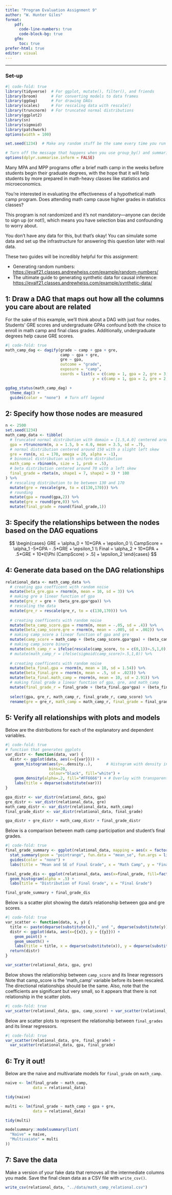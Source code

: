 ```yaml
---
title: "Program Evaluation Assignment 9"
author: "W. Hunter Giles"
format: 
    pdf:
      code-line-numbers: true
      code-block-bg: true
    gfm: 
      toc: true
prefer-html: true
editor: visual
---
```


------------------------------------------------------------------------

### Set-up

```r
#| code-fold: true
library(tidyverse)  # For ggplot, mutate(), filter(), and friends
library(broom)      # For converting models to data frames
library(ggdag)      # For drawing DAGs
library(scales)     # For rescaling data with rescale()
library(truncnorm)  # For truncated normal distributions
library(ggplot2)
library(sn)
library(sigmoid)
library(patchwork)
options(width = 100)

set.seed(1234)  # Make any random stuff be the same every time you run this

# Turn off the message that happens when you use group_by() and summarize()
options(dplyr.summarise.inform = FALSE)
```

Many MPA and MPP programs offer a brief math camp in the weeks before students begin their graduate degrees, with the hope that it will help students by more prepared in math-heavy classes like statistics and microeconomics.

You're interested in evaluating the effectiveness of a hypothetical math camp program. Does attending math camp cause higher grades in statistics classes?

This program is not randomized and it's not mandatory---anyone can decide to sign up (or not!), which means you have selection bias and confounding to worry about.

You don't have any data for this, but that's okay! You can simulate some data and set up the infrastructure for answering this question later with real data.

These two guides will be incredibly helpful for this assignment:

-   Generating random numbers: <https://evalf21.classes.andrewheiss.com/example/random-numbers/>
-   The ultimate guide to generating synthetic data for causal inference: <https://evalf21.classes.andrewheiss.com/example/synthetic-data/>

## 1: Draw a DAG that maps out how all the columns you care about are related

For the sake of this example, we'll think about a DAG with just four nodes. Students' GRE scores and undergraduate GPAs confound both the choice to enroll in math camp and final class grades. Additionally, undergraduate degrees help cause GRE scores.

```r
#| code-fold: true
math_camp_dag <- dagify(grade ~ camp + gpa + gre,
                        camp ~ gpa + gre,
                        gre ~ gpa,
                        outcome = "grade",
                        exposure = "camp",
                        coords = list(x = c(camp = 1, gpa = 2, gre = 3, grade = 4),
                                      y = c(camp = 1, gpa = 2, gre = 2, grade = 1)))

ggdag_status(math_camp_dag) +
  theme_dag() +
  guides(color = "none")  # Turn off legend
```

## 2: Specify how those nodes are measured

```r
n <- 2500
set.seed(1234)
math_camp_data <- tibble(
  # truncated normal distribution with domain = [1.5,4.0] centered around 3.5
  gpa = rtruncnorm(n, a = 1.5, b = 4.0, mean = 3.5, sd = .7),
  # normal distribution centered around 150 with a slight left skew
  gre = rsn(n, xi = 170, omega = 20, alpha = -1),
  # binomial distribution with uniform distribution
  math_camp = rbinom(n, size = 1, prob = .5),
  # beta distribution centered around 70 with a left skew
  final_grade = rbeta(n, shape1 = 7, shape2 = 3) * 100
) %>%
  # rescaling distribution to be between 130 and 170
  mutate(gre = rescale(gre, to = c(130,170))) %>%
  # rounding 
  mutate(gpa = round(gpa,2)) %>%
  mutate(gre = round(gre,0)) %>%
  mutate(final_grade = round(final_grade,1))
```

## 3: Specify the relationships between the nodes based on the DAG equations

$$
\begin{cases}
GRE = \alpha_0 + 10*GPA + \epsilon_0 \\
CampScore = \alpha_1 -5*GPA - .5*GRE + \epsilon_1 \\
Final = \alpha_2 + 10*GPA + .5*GRE + 10*I[\Phi (CampScore) > .5] + \epsilon_2
\end{cases}
$$

## 4: Generate data based on the DAG relationships

```r
relational_data <- math_camp_data %>%
  # creating gpa coefficent with random noise
  mutate(beta_gre.gpa = rnorm(n, mean = 10, sd = 3)) %>%
  # making gre a linear function of gpa
  mutate(gre_r = gre + (beta_gre.gpa*gpa)) %>%
  # rescaling the data
  mutate(gre_r = rescale(gre_r, to = c(130,170))) %>%
  
  # creating coefficents with random noise
  mutate(beta_camp_score.gpa = rnorm(n, mean = -.05, sd = .4)) %>%
  mutate(beta_camp_score.gre = rnorm(n, mean = -.005, sd = .002)) %>%
  # making camp_score a linear function of gpa and gre
  mutate(camp_score = math_camp + (beta_camp_score.gpa*gpa) + (beta_camp_score.gre*gre_r)) %>%
  # making camp_score binary
  mutate(math_camp_r = ifelse(rescale(camp_score, to = c(0,1))>.5,1,0)) %>%
  # mutate(math_camp_r = ifelse(sigmoid(camp_score)>.5,1,0)) %>%
  
  # creating coefficents with random noise  
  mutate(beta_final.gpa = rnorm(n, mean = 10, sd = 1.54)) %>%
  mutate(beta_final.gre = rnorm(n, mean = .5, sd = .023)) %>%
  mutate(beta_final.math_camp = rnorm(n, mean = 10, sd = 2.91)) %>%
  # making final grade a linear function of gpa, gre, and math_camp
  mutate(final_grade_r = final_grade + (beta_final.gpa*gpa) + (beta_final.gre*gre_r) + (beta_final.math_camp*math_camp_r)) %>%
  
  select(gpa, gre_r, math_camp_r, final_grade_r, camp_score) %>%
  rename(gre = gre_r, math_camp = math_camp_r, final_grade = final_grade_r)
```

## 5: Verify all relationships with plots and models

Below are the distributions for each of the explanatory and dependent variables.

```r
#| code-fold: true
# function that generates ggplots
var_distr <- function(data, var) {
  distr <- ggplot(data, aes(x={{var}})) + 
    geom_histogram(aes(y=..density..),      # Histogram with density instead of count on y-axis
                   bins=20,
                   colour="black", fill="white") +
    geom_density(alpha=.2, fill="#FF6666") + # Overlay with transparent density plot 
    labs(title = deparse(substitute(var)))
}

gpa_distr <- var_distr(relational_data, gpa)
gre_distr <- var_distr(relational_data, gre)
math_camp_distr <- var_distr(relational_data, math_camp)
final_grade_distr <- var_distr(relational_data, final_grade)

gpa_distr + gre_distr + math_camp_distr + final_grade_distr
```

Below is a comparison between math camp participation and student's final grades.

```r
#| code-fold: true
final_grade_summary <- ggplot(relational_data, mapping = aes(x = factor(math_camp), y = final_grade, color = math_camp)) +
  stat_summary(geom = "pointrange", fun.data = "mean_se", fun.args = list(mult = 1.96)) +
  guides(color = "none") +
  labs(title = "Mean and SE of Final Grade", x = "Math Camp", y = "Final Grade")

final_grade_dis <- ggplot(relational_data, aes(x=final_grade, fill=factor(math_camp))) +
  geom_histogram(alpha = .5) + 
  labs(title = "Distribution of Final Grade", x = "Final Grade")

final_grade_summary + final_grade_dis
```

Below is a scatter plot showing the data's relationship between gpa and gre scores.

```r
#| code-fold: true
var_scatter <- function(data, x, y) {
  title <- paste(deparse(substitute(x))," and ", deparse(substitute(y)))
  distr <- ggplot(data, aes(x={{x}}, y = {{y}})) + 
    geom_point() +
    geom_smooth() +
    labs(title = title, x = deparse(substitute(x)), y = deparse(substitute(y)))
  return(distr)
}

var_scatter(relational_data, gpa, gre)
```

Below shows the relationship between `camp_score` and its linear regressors Note that camp_score is the 'math_camp' variable before its been rescaled. The directional relationships should be the same. Also, note that the coefficients are significant but very small, so it appears that there is not relationship in the scatter plots.

```r
#| code-fold: true
var_scatter(relational_data, gpa, camp_score) + var_scatter(relational_data, gre, camp_score)
```

Below are scatter plots to represent the relationship between `final_grades` and its linear regressors.

```r
#| code-fold: true
var_scatter(relational_data, gre, final_grade) +
  var_scatter(relational_data, gpa, final_grade) 
```

## 6: Try it out!

Below are the naive and multivariate models for `final_grade` on `math_camp`.

```r
naive <- lm(final_grade ~ math_camp,
            data = relational_data)

tidy(naive)
```

```r
multi <- lm(final_grade ~ math_camp + gpa + gre,
            data = relational_data)

tidy(multi)
```

```r
modelsummary::modelsummary(list(
  "Naive" = naive,
  "Multivaiate" = multi
))
```

## 7: Save the data

Make a version of your fake data that removes all the intermediate columns you made. Save the final clean data as a CSV file with `write_csv()`.

```r
write_csv(relational_data, "../data/math_camp_relational.csv")
```
